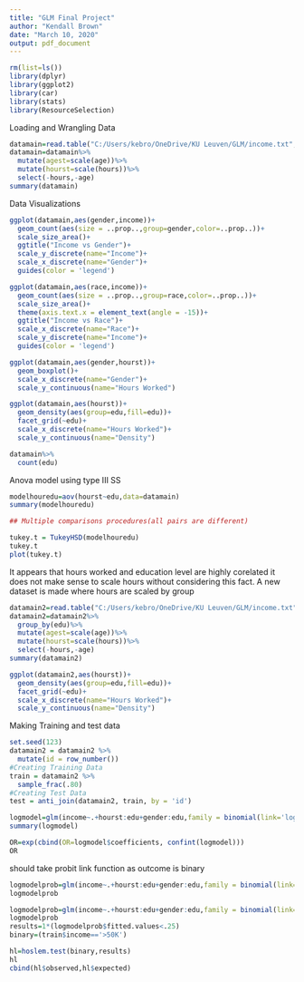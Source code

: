 ---
title: "GLM Final Project"
author: "Kendall Brown"
date: "March 10, 2020"
output: pdf_document
---

```{r}
rm(list=ls())
library(dplyr)
library(ggplot2)
library(car)
library(stats)
library(ResourceSelection)
```

Loading and Wrangling Data
```{r}
datamain=read.table("C:/Users/kebro/OneDrive/KU Leuven/GLM/income.txt",header=T)
datamain=datamain%>%
  mutate(agest=scale(age))%>%
  mutate(hourst=scale(hours))%>%
  select(-hours,-age)
summary(datamain)
```

Data Visualizations
```{r}
ggplot(datamain,aes(gender,income))+
  geom_count(aes(size = ..prop..,group=gender,color=..prop..))+
  scale_size_area()+
  ggtitle("Income vs Gender")+
  scale_y_discrete(name="Income")+
  scale_x_discrete(name="Gender")+
  guides(color = 'legend')

ggplot(datamain,aes(race,income))+
  geom_count(aes(size = ..prop..,group=race,color=..prop..))+
  scale_size_area()+
  theme(axis.text.x = element_text(angle = -15))+
  ggtitle("Income vs Race")+
  scale_x_discrete(name="Race")+
  scale_y_discrete(name="Income")+
  guides(color = 'legend')

ggplot(datamain,aes(gender,hourst))+
  geom_boxplot()+
  scale_x_discrete(name="Gender")+
  scale_y_continuous(name="Hours Worked")

ggplot(datamain,aes(hourst))+
  geom_density(aes(group=edu,fill=edu))+
  facet_grid(~edu)+
  scale_x_discrete(name="Hours Worked")+
  scale_y_continuous(name="Density")
```



```{r}
datamain%>%
  count(edu)
```


Anova model using type III SS
```{r}
modelhouredu=aov(hourst~edu,data=datamain)
summary(modelhouredu)
```



```{r}
## Multiple comparisons procedures(all pairs are different)

tukey.t = TukeyHSD(modelhouredu)
tukey.t
plot(tukey.t)
```
 It appears that hours worked and education level are highly corelated it does not make sense to scale hours without considering this fact. A new dataset is made where hours are scaled by group
 
```{r}
datamain2=read.table("C:/Users/kebro/OneDrive/KU Leuven/GLM/income.txt",header=T)
datamain2=datamain2%>%
  group_by(edu)%>%
  mutate(agest=scale(age))%>%
  mutate(hourst=scale(hours))%>%
  select(-hours,-age)
summary(datamain2)
```
```{r}
ggplot(datamain2,aes(hourst))+
  geom_density(aes(group=edu,fill=edu))+
  facet_grid(~edu)+
  scale_x_discrete(name="Hours Worked")+
  scale_y_continuous(name="Density")
```


Making Training and test data
```{r}
set.seed(123)
datamain2 = datamain2 %>% 
  mutate(id = row_number())
#Creating Training Data
train = datamain2 %>% 
  sample_frac(.80)
#Creating Test Data
test = anti_join(datamain2, train, by = 'id')
```

```{r}
logmodel=glm(income~.+hourst:edu+gender:edu,family = binomial(link='logit'),data=train)
summary(logmodel)
```

```{r}
OR=exp(cbind(OR=logmodel$coefficients, confint(logmodel)))
OR
```

should take probit link function as outcome is binary
```{r}
logmodelprob=glm(income~.+hourst:edu+gender:edu,family = binomial(link='probit'),data=train) 
logmodelprob
```

```{r}
logmodelprob=glm(income~.+hourst:edu+gender:edu,family = binomial(link='probit'),data=train) 
logmodelprob
results=1*(logmodelprob$fitted.values<.25)
binary=(train$income=='>50K')

hl=hoslem.test(binary,results)
hl
cbind(hl$observed,hl$expected)
```